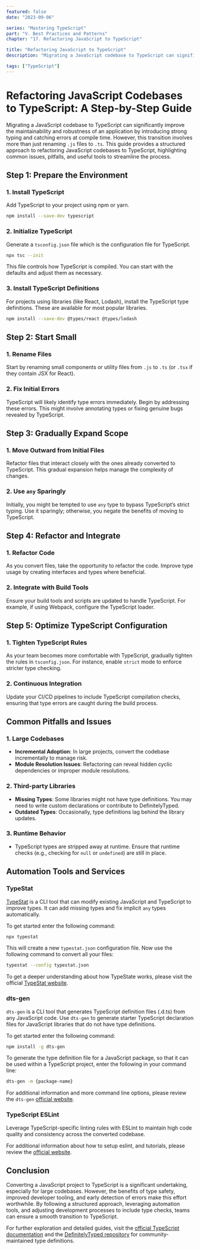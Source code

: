 ```yaml
---
featured: false
date: "2023-09-06"

series: "Mastering TypeScript"
part: "V. Best Practices and Patterns"
chapter: "17. Refactoring JavaScript to TypeScript"

title: "Refactoring JavaScript to TypeScript"
description: "Migrating a JavaScript codebase to TypeScript can significantly improve the maintainability and robustness of an application by introducing strong typing and catching errors at compile time."

tags: ["TypeScript"]
---
```


# Refactoring JavaScript Codebases to TypeScript: A Step-by-Step Guide

Migrating a JavaScript codebase to TypeScript can significantly improve the maintainability and robustness of an application by introducing strong typing and catching errors at compile time. However, this transition involves more than just renaming `.js` files to `.ts`. This guide provides a structured approach to refactoring JavaScript codebases to TypeScript, highlighting common issues, pitfalls, and useful tools to streamline the process.

## Step 1: Prepare the Environment

### 1. Install TypeScript

Add TypeScript to your project using npm or yarn.

```bash
npm install --save-dev typescript
```

### 2. Initialize TypeScript

Generate a `tsconfig.json` file which is the configuration file for TypeScript.

```bash
npx tsc --init
```

This file controls how TypeScript is compiled. You can start with the defaults and adjust them as necessary.

### 3. Install TypeScript Definitions

For projects using libraries (like React, Lodash), install the TypeScript type definitions. These are available for most popular libraries.

```bash
npm install --save-dev @types/react @types/lodash
```

## Step 2: Start Small

### 1. Rename Files

Start by renaming small components or utility files from `.js` to `.ts` (or `.tsx` if they contain JSX for React).

### 2. Fix Initial Errors

TypeScript will likely identify type errors immediately. Begin by addressing these errors. This might involve annotating types or fixing genuine bugs revealed by TypeScript.

## Step 3: Gradually Expand Scope

### 1. Move Outward from Initial Files

Refactor files that interact closely with the ones already converted to TypeScript. This gradual expansion helps manage the complexity of changes.

### 2. Use `any` Sparingly

Initially, you might be tempted to use `any` type to bypass TypeScript’s strict typing. Use it sparingly; otherwise, you negate the benefits of moving to TypeScript.

## Step 4: Refactor and Integrate

### 1. Refactor Code

As you convert files, take the opportunity to refactor the code. Improve type usage by creating interfaces and types where beneficial.

### 2. Integrate with Build Tools

Ensure your build tools and scripts are updated to handle TypeScript. For example, if using Webpack, configure the TypeScript loader.

## Step 5: Optimize TypeScript Configuration

### 1. Tighten TypeScript Rules

As your team becomes more comfortable with TypeScript, gradually tighten the rules in `tsconfig.json`. For instance, enable `strict` mode to enforce stricter type checking.

### 2. Continuous Integration

Update your CI/CD pipelines to include TypeScript compilation checks, ensuring that type errors are caught during the build process.

## Common Pitfalls and Issues

### 1. Large Codebases

- **Incremental Adoption**: In large projects, convert the codebase incrementally to manage risk.
- **Module Resolution Issues**: Refactoring can reveal hidden cyclic dependencies or improper module resolutions.

### 2. Third-party Libraries

- **Missing Types**: Some libraries might not have type definitions. You may need to write custom declarations or contribute to DefinitelyTyped.
- **Outdated Types**: Occasionally, type definitions lag behind the library updates.

### 3. Runtime Behavior

- TypeScript types are stripped away at runtime. Ensure that runtime checks (e.g., checking for `null` or `undefined`) are still in place.

## Automation Tools and Services

### TypeStat

[TypeStat](https://github.com/JoshuaKGoldberg/TypeStat) is a CLI tool that can modify existing JavaScript and TypeScript to improve types. It can add missing types and fix implicit `any` types automatically.

To get started enter the following command:

```bash
npx typestat
```

This will create a new `typestat.json` configuration file. Now use the following command to convert all your files:

```bash
typestat --config typestat.json
```

To get a deeper understanding about how TypeState works, please visit the official [TypeStat website](https://github.com/JoshuaKGoldberg/TypeStat).

### dts-gen

`dts-gen` is a CLI tool that generates TypeScript definition files (.d.ts) from any JavaScript code. Use `dts-gen` to generate starter TypeScript declaration files for JavaScript libraries that do not have type definitions.

To get started enter the following command:

```bash
npm install -g dts-gen
```

To generate the type definition file for a JavaScript package, so that it can be used within a TypeScript project, enter the following in your command line:

```bash
dts-gen -m {package-name}
```

For additional information and more command line options, please review the `dts-gen` [official website](https://github.com/microsoft/DefinitelyTyped-tools/tree/main/packages/dts-gen).


### TypeScript ESLint

Leverage TypeScript-specific linting rules with ESLint to maintain high code quality and consistency across the converted codebase.

For additional information about how to setup eslint, and tutorials, please review the [official website](https://eslint.org/).

## Conclusion

Converting a JavaScript project to TypeScript is a significant undertaking, especially for large codebases. However, the benefits of type safety, improved developer tooling, and early detection of errors make this effort worthwhile. By following a structured approach, leveraging automation tools, and adjusting development processes to include type checks, teams can ensure a smooth transition to TypeScript.

For further exploration and detailed guides, visit the [official TypeScript documentation](https://www.typescriptlang.org/docs/) and the [DefinitelyTyped repository](https://github.com/DefinitelyTyped/DefinitelyTyped) for community-maintained type definitions.

